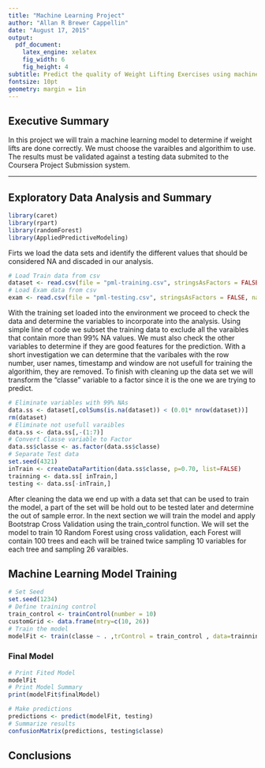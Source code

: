 ```yaml
---
title: "Machine Learning Project"
author: "Allan R Brewer Cappellin"
date: "August 17, 2015"
output:
  pdf_document:
    latex_engine: xelatex
    fig_width: 6
    fig_height: 4
subtitle: Predict the quality of Weight Lifting Exercises using machine learning in R.
fontsize: 10pt
geometry: margin = 1in
---
```


## Executive Summary

In this project we will train a machine learning model to determine if weight lifts are done correctly. We must choose the varaibles and algorithim to use. The results must be validated against a testing data submited to the Coursera Project Submission system.

---

## Exploratory Data Analysis and Summary

```r
library(caret)
library(rpart)
library(randomForest)
library(AppliedPredictiveModeling)
```

Firts we load the data sets and identify the different values that should be considered NA and discaded in our analysis.

```r
# Load Train data from csv
dataset <- read.csv(file = "pml-training.csv", stringsAsFactors = FALSE, na.strings = c("NA", "NaN", "", " ", "#DIV/0!"))
# Load Exam data from csv
exam <- read.csv(file = "pml-testing.csv", stringsAsFactors = FALSE, na.strings = c("NA", "NaN", "", " ", "#DIV/0!"))
```

With the training set loaded into the environment we proceed to check the data and determine the variables to incorporate into the analysis. Using simple line of code we subset the training data to exclude all the varaibles that contain more than 99% NA values. We must also check the other variables to determine if they are good features for the prediction. With a short investigation we can determine that the varibales with the row number, user names, timestamp and window are not usefull for training the algorithim, they are removed. To finish with cleaning up the data set we will transform the "classe" variable to a factor since it is the one we are trying to predict.


```r
# Eliminate variables with 99% NAs
data.ss <- dataset[,colSums(is.na(dataset)) < (0.01* nrow(dataset))]
rm(dataset)
# Eliminate not usefull varaibles
data.ss <- data.ss[,-(1:7)]
# Convert Classe variable to Factor
data.ss$classe <- as.factor(data.ss$classe)
# Separate Test data
set.seed(4321)
inTrain <- createDataPartition(data.ss$classe, p=0.70, list=FALSE)
trainning <- data.ss[ inTrain,]
testing <- data.ss[-inTrain,]
```

After cleaning the data we end up with a data set that can be used to train the model, a part of the set will be hold out to be tested later and determine the out of sample error. In the next section we will train the model and apply Bootstrap Cross Validation using the train_control function. We will set the model to train 10 Random Forest using cross validation, each Forest will contain 100 trees and each will be trained twice sampling 10 variables for each tree and sampling 26 varaibles.

## Machine Learning Model Training


```r
# Set Seed
set.seed(1234)
# Define training control
train_control <- trainControl(number = 10)
customGrid <- data.frame(mtry=c(10, 26))
# Train the model 
modelFit <- train(classe ~ . ,trControl = train_control , data=trainning, method = "rf", tuneGrid=customGrid, ntree=100)
```


### Final Model


```r
# Print Fited Model
modelFit
# Print Model Summary
print(modelFit$finalModel)
```


```r
# Make predictions
predictions <- predict(modelFit, testing)
# Summarize results
confusionMatrix(predictions, testing$classe)
```

## Conclusions

